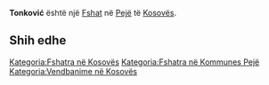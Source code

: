 {{Fshat në Kosovës
 | Emri                = Tonković
| srp_N_name = Tonković
| srp_N_FULL_NAME_RO = Tonković
| srp_N_FULL_NAME_ND_RO = Tonkovic
| srp_N_SORT_NAME_RG = TONKOVIC
| srp_N_FULL_NAME_RG = Tonković
| srp_N_FULL_NAME_ND_RG = Tonkovic

 | Emri (Rasa dhanore) = 
 | Figura              = 
 | Shteti              = Kosovo
 | Komuna              = Pejë
 | Kodi postar         = 
 | Sipërfaqja          = 

 | Popullsia           = 

 | Regj. i popullsisë  = 
 | Dend. e popullsisë  = 
 | Faqja zyrtare       = 
 <!--- Koordinatat ----> 
 | Gjerësia            = 42.611667
 | Gjatësia            = 20.356667
 | Lartësia            = 
}}
'''Tonković''' është një [[Fshat]] në [[Pejë]] të [[Kosovës]].

<!-- == Gjeografia == -->
<!-- == Historia == -->
<!-- == Demografia == -->
== Shih edhe ==
{{Komuna Pejë}}
{{Kosovo-Administrata-Cung}}

[[Kategoria:Fshatra në Kosovës]]
[[Kategoria:Fshatra në Kommunes Pejë]]
[[Kategoria:Vendbanime në Kosovës]]